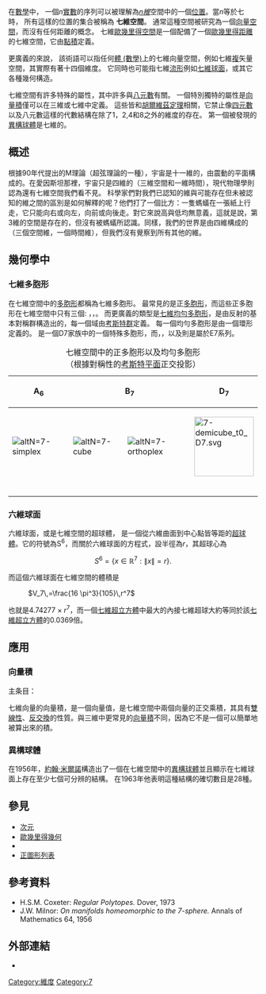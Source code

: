 在[[數學|數學]]中， 一個''n''[[實數|實數]]的序列可以被理解為''[[n維|n維]]''空間中的一個[[點|位置]]。當''n''等於七時， 所有這樣的位置的集合被稱為 '''七維空間'''。 通常這種空間被研究為一個[[向量空間|向量空間]]，而沒有任何距離的概念。 七維[[歐幾里得空間|歐幾里得空間]]是一個配備了一個[[歐幾里得距離|歐幾里得距離]]的七維空間，它由[[點積|點積]]定義。

更廣義的來說， 該術語可以指任何[[體_(數學)|體 (數學)]]上的七維向量空間，例如七維[[复数_(数学)|複]]矢量空間，其實際有著十四個維度。 它同時也可能指七維[[流形|流形]]例如[[七維球面|七維球面]]，或其它各種幾何構造。

七維空間有許多特殊的屬性，其中許多與[[八元數|八元數]]有關。 一個特別獨特的屬性是[[向量積|向量積]]僅可以在三維或七維中定義。 這些皆和[[胡爾維茲定理|胡爾維茲定理]]相關，它禁止像[[四元數|四元數]]以及八元數這樣的代數結構在除了1，2,4和8之外的維度的存在。 第一個被發現的[[異構球體|異構球體]]是七維的。
==概述==
根據90年代提出的M理論（超弦理論的一種），宇宙是十一維的，由震動的平面構成的。在愛因斯坦那裡，宇宙只是四維的（三維空間和一維時間），現代物理學則認為還有七維空間我們看不見。
科學家們對我們已認知的維與可能存在但未被認知的維之間的區別是如何解釋的呢？他們打了一個比方：一隻螞蟻在一張紙上行走，它只能向右或向左，向前或向後走。對它來說高與低均無意義，這就是說，第3維的空間是存在的，但沒有被螞蟻所認識。同樣，我們的世界是由四維構成的（三個空間維，一個時間維），但我們沒有覺察到所有其他的維。

==幾何學中==

===七維多胞形===
{{Main|七維多胞形}}

在七維空間中的[[多胞形|多胞形]]都稱為七維多胞形。 最常見的是正[[多胞形|多胞形]]，而這些正多胞形在七維空間中只有三個:  {{en-link|七維單純形|7-simplex}}，{{en-link|七維超方形|7-cube}}，{{en-link|七維正軸形|7-orthoplex}}。 而更廣義的類型是[[七維均勻多胞形|七維均勻多胞形]]，是由反射的基本對稱群構造出的，每一個域由[[考斯特群|考斯特群]]定義。 每一個均勻多胞形是由一個環形{{en-link|考斯特圖|Coxeter-Dynkin diagram}}定義的。 {{en-link|七維半超方形|7-demicube}}是一個D7家族中的一個特殊多胞形，而{{en-link|3 21多胞形|3 21 polytope|3<sub>21</sub>}}，{{en-link|2 31多胞形|2 31 polytope|2<sub>31</sub>}}，以及{{en-link|1 32多胞形|1 32 polytope|1<sub>32</sub>}}則是屬於E7系列。

{| class=wikitable
|+ 七維空間中的正多胞形以及均勻多胞形<BR>（根據對稱性的[[考斯特平面|考斯特平面]]正交投影）
|-
!A<sub>6</sub>
!colspan=2|B<sub>7</sub>
!D<sub>7</sub>
!colspan=3|{{en-link|E7 (數學)|E7 (mathematics)|E<sub>7</sub>}}
|- align=center
|[[File:7-simplex_t0.svg|altN=7-simplex]]<BR>{{en-link|七維單純形|7-simplex}}<BR>{{CDD|node_1|3|node|3|node|3|node|3|node|3|node|3|node}}
|[[File:7-cube_t0.svg|altN=7-cube]]<BR>{{en-link|七維超方形|7-cube}}<BR>{{CDD|node_1|4|node|3|node|3|node|3|node|3|node|3|node}}
|[[File:7-cube_t6.svg|altN=7-orthoplex]]<BR>{{en-link|七維正軸形|7-orthoplex}}<BR>{{CDD|node|4|node|3|node|3|node|3|node|3|node|3|node_1}}
|[[File:7-demicube_t0_D7.svg|120px]]<BR>{{en-link|七維半超方形|7-demicube}}<BR>{{CDD|nodes_10ru|split2|node|3|node|3|node|3|node|3|node}}
|[[File:up2_3_21_t0_E7.svg|120px]]<BR>{{en-link|3 21 多胞形|3 21 polytope|3<sub>21</sub>}}<BR>{{CDD|nodea_1|3a|nodea|3a|nodea|3a|branch|3a|nodea|3a|nodea}}
|[[File:up2_2_31_t0_E7.svg|120px]]<BR>{{en-link|2 31 多胞形|2 31 polytope|2<sub>31</sub>}}<BR>{{CDD|nodea|3a|nodea|3a|nodea|3a|branch|3a|nodea|3a|nodea_1}}
|[[File:up2_1_32_t0_E7.svg|120px]]<BR>{{en-link|1 32 多胞形|1 32 polytope|1<sub>32</sub>}}<BR>{{CDD|nodea|3a|nodea|3a|nodea|3a|branch_01lr|3a|nodea|3a|nodea}}
|}

===六維球面===
六維球面，或是七維空間的超球體， 是一個從六維曲面到中心點皆等距的[[超球體|超球體]]。它的符號為S<sup>6</sup>，而關於六維球面的方程式，設半徑為''r''，其超球心為

:<math>S^6 = \left\{ x \in \mathbb{R}^7 : \|x\| = r\right\}.</math>

而這個六維球面在七維空間的體積是

: <math>V_7\,=\frac{16 \pi^3}{105}\,r^7</math>

也就是4.74277 × ''r''<sup>7</sup>，而一個[[七維超立方體|七維超立方體]]中最大的內接七維超球大約等同於該[[七維超立方體|七維超立方體]]的0.0369倍。

==應用==

===向量積===
<!-- {{subst:main|七維向量積}} -->
<div class="rellink<nowiki> </nowiki>noprint relarticle mainarticle">主条目：{{link-en|七維向量積|Seven-dimensional cross product}}</div>
七維向量的向量積，是一個向量值，是七維空間中兩個向量的正交乘積，其具有[[雙線性映射|雙線性]]、[[反交換律|反交換]]的性質。與三維中更常見的[[向量積|向量積]]不同，因為它不是一個可以簡單地被算出來的積。

{{查證請求|七維空間是除了[[三維空間|三維空間]]之外，唯一一個可以定義[[向量|向量]][[叉積|叉積]]的空間。}}

===異構球體===

{{main|異構球體}}
在1956年，[[約翰·米爾諾|約翰·米爾諾]]構造出了一個在七維空間中的[[異構球體|異構球體]]並且顯示在七維球面上存在至少七個可分辨的結構。 在1963年他表明這種結構的確切數目是28種。

== 參見 ==
* [[次元|次元]]
*[[歐幾里得幾何|歐幾里得幾何]]
*{{en-link|幾何主題列表|List of geometry topics}}
*[[正圖形列表|正圖形列表]]

==參考資料==
{{reflist}}
* H.S.M. Coxeter: ''Regular Polytopes.'' Dover, 1973
*J.W. Milnor: ''On manifolds homeomorphic to the 7-sphere.'' Annals of Mathematics 64, 1956

==外部連結==
* {{springer|title=Euclidean geometry|id=p/e036350}}

{{維度}}
{{DEFAULTSORT:七維空間}}
[[Category:維度|Category:維度]]
[[Category:7|Category:7]]